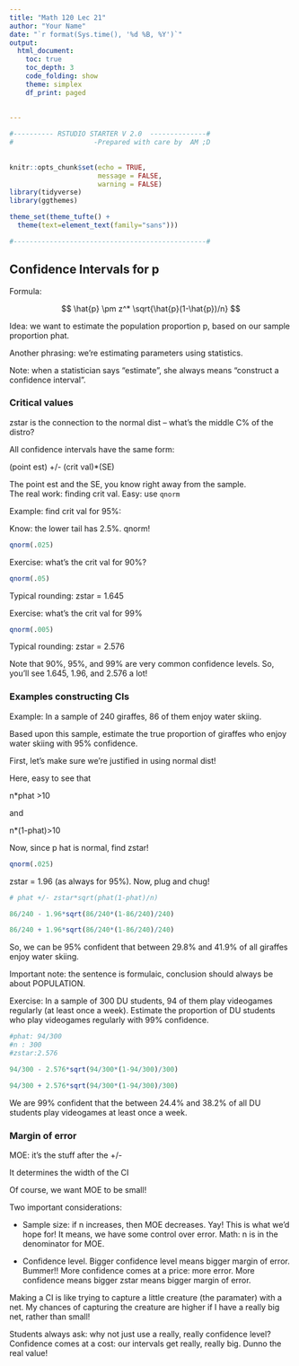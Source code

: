 ```yaml
---
title: "Math 120 Lec 21"
author: "Your Name"
date: "`r format(Sys.time(), '%d %B, %Y')`"
output: 
  html_document:
    toc: true
    toc_depth: 3
    code_folding: show
    theme: simplex
    df_print: paged
  
  
---
```


```r

#---------- RSTUDIO STARTER V 2.0  --------------#
#                    -Prepared with care by  AM ;D
                
                                                                          
knitr::opts_chunk$set(echo = TRUE, 
                      message = FALSE, 
                      warning = FALSE)      
library(tidyverse)                
library(ggthemes)                    

theme_set(theme_tufte() +                                     
  theme(text=element_text(family="sans")))  

#------------------------------------------------#
```





## Confidence Intervals for p

Formula:



$$ \hat{p} \pm z^* \sqrt{\hat{p}(1-\hat{p})/n} $$

Idea:  we want to estimate the population proportion p, based on our sample proportion phat.

Another phrasing:  we're estimating parameters using statistics.

Note: when a statistician says "estimate", she always means "construct a confidence interval".

### Critical values

zstar is the connection to the normal dist -- what's the middle C% of the distro?

All confidence intervals have the same form:

(point est) +/- (crit val)*(SE)

The point est and the SE, you know right away from the sample.  
The real work:  finding crit val.  Easy: use `qnorm`

Example:  find crit val for 95%:

Know: the lower tail has 2.5%.  qnorm!

```r
qnorm(.025)
```

Exercise:  what's the crit val for 90%?

```r
qnorm(.05)
```

Typical rounding: zstar = 1.645

Exercise:  what's the crit val for 99%

```r
qnorm(.005)
```

Typical rounding:  zstar = 2.576

Note that 90%, 95%, and 99% are very common confidence levels.  So, you'll see 1.645, 1.96, and 2.576 a lot!

### Examples constructing CIs

Example:  In a sample of 240 giraffes, 86 of them enjoy water skiing.

Based upon this sample, estimate the true proportion of giraffes who enjoy water skiing with 95% confidence.

First, let's make sure we're justified in using normal dist!

Here, easy to see that 

n*phat >10 

and

n*(1-phat)>10

Now, since p hat is normal, find zstar!

```r
qnorm(.025)
```

zstar = 1.96 (as always for 95%).  Now, plug and chug!

```r
# phat +/- zstar*sqrt(phat(1-phat)/n)

86/240 - 1.96*sqrt(86/240*(1-86/240)/240)
```

```r
86/240 + 1.96*sqrt(86/240*(1-86/240)/240)
```

So, we can be 95% confident that between 29.8% and 41.9% of all giraffes enjoy water skiing.  

Important note:  the sentence is formulaic, conclusion should always be about POPULATION.

Exercise:  In a sample of 300 DU students, 94 of them play videogames regularly (at least once a week).  Estimate the proportion of DU students who play videogames regularly with 99% confidence.


```r
#phat: 94/300
#n : 300
#zstar:2.576

94/300 - 2.576*sqrt(94/300*(1-94/300)/300)
```

```r
94/300 + 2.576*sqrt(94/300*(1-94/300)/300)

```

We are 99% confident that the between 24.4% and 38.2% of all DU students play videogames at least once a week.

### Margin of error

MOE: it's the stuff after the +/-  

It determines the width of the CI

Of course, we want MOE to be small!

Two important considerations:

- Sample size:  if n increases, then MOE decreases.  Yay!  This is what we'd hope for!  It means, we have some control over error. Math: n is in the denominator for MOE.

- Confidence level.  Bigger confidence level means bigger margin of error.  Bummer!!  More confidence comes at a price: more error.  More confidence means bigger zstar means bigger margin of error.  

Making a CI is like trying to capture a little creature (the paramater) with a net.  My chances of capturing the creature are higher if I have a really big net, rather than small!

Students always ask:  why not just use a really, really confidence level?  Confidence comes at a cost: our intervals get really, really big.  Dunno the real value!
